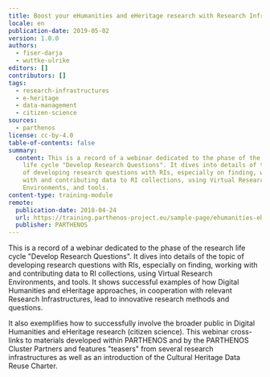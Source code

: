 ```yaml
---
title: Boost your eHumanities and eHeritage research with Research Infrastructures
locale: en
publication-date: 2019-05-02
version: 1.0.0
authors:
  - fiser-darja
  - wuttke-ulrike
editors: []
contributors: []
tags:
  - research-infrastructures
  - e-heritage
  - data-management
  - citizen-science
sources:
  - parthenos
license: cc-by-4.0
table-of-contents: false
summary:
  content: This is a record of a webinar dedicated to the phase of the research
    life cycle "Develop Research Questions". It dives into details of the topic
    of developing research questions with RIs, especially on finding, working
    with and contributing data to RI collections, using Virtual Research
    Environments, and tools.
content-type: training-module
remote:
  publication-date: 2018-04-24
  url: https://training.parthenos-project.eu/sample-page/ehumanities-eheritage-webinar-series/webinar-boost-your-ehumanities-and-eheritage-research-with-research-infrastructures/
  publisher: PARTHENOS
---
```

This is a record of a webinar dedicated to the phase of the research life cycle "Develop Research Questions". It dives into details of the topic of developing research questions with RIs, especially on finding, working with and contributing data to RI collections, using Virtual Research Environments, and tools. It shows successful examples of how Digital Humanities and eHeritage approaches, in cooperation with relevant Research Infrastructures, lead to innovative research methods and questions.

It also exemplifies how to successfully involve the broader public in Digital Humanities and eHeritage research (citizen science). This webinar cross-links to materials developed within PARTHENOS and by the PARTHENOS Cluster Partners and features "teasers" from several research infrastructures as well as an introduction of the Cultural Heritage Data Reuse Charter.

<ExternalResource title="Interested in learning more?" subtitle="Check out Boost your eHumanities and eHeritage research with Research Infrastructures on PARTHENOS" url="https://training.parthenos-project.eu/sample-page/ehumanities-eheritage-webinar-series/webinar-boost-your-ehumanities-and-eheritage-research-with-research-infrastructures/" />
